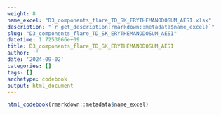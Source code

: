 ```yaml
---
weight: 8
name_excel: "D3_components_flare_TD_SK_ERYTHEMANODOSUM_AESI.xlsx"
description: "`r get_description(rmarkdown::metadata$name_excel)`"
slug: "D3_components_flare_TD_SK_ERYTHEMANODOSUM_AESI"
datetime: 1.7253066e+09
title: D3_components_flare_TD_SK_ERYTHEMANODOSUM_AESI
author: ''
date: '2024-09-02'
categories: []
tags: []
archetype: codebook
output: html_document
---
```


```r
html_codebook(rmarkdown::metadata$name_excel)
```
